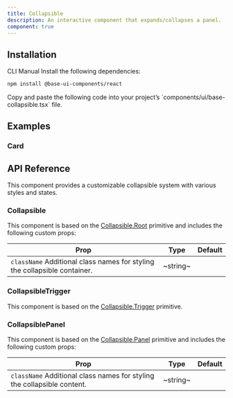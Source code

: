 ```yaml
---
title: Collapsible
description: An interactive component that expands/collapses a panel.
component: true
---
```


<ExamplePreview path="base-collapsible/default" />

## Installation

<Tabs defaultValue="cli">

<TabsList>
  <TabsTrigger value="cli">CLI</TabsTrigger>
  <TabsTrigger value="manual">Manual</TabsTrigger>
</TabsList>

<TabsContent value="cli">
  <CliCommands name="base-collapsible" />
</TabsContent>

<TabsContent value="manual">    
<Steps>

<Step>
Install the following dependencies:

```bash
npm install @base-ui-components/react
```

</Step>

<Step>
Copy and paste the following code into your project’s `components/ui/base-collapsible.tsx` file.

<ComponentPreview name="base-collapsible" />

</Step>

</Steps>

</TabsContent>

</Tabs>

## Examples

### Card

<ExamplePreview path="base-collapsible/card" />

## API Reference

This component provides a customizable collapsible system with various styles and states.

### Collapsible

This component is based on the [Collapsible.Root](https://www.radix-ui.com/primitives/docs/components/collapsible#root) primitive and includes the following custom props:

| **Prop**                                                                                             | **Type** | **Default** |
| ---------------------------------------------------------------------------------------------------- | -------- | ----------- |
| `className` <PopoverInfo>Additional class names for styling the collapsible container.</PopoverInfo> | ~string~ | <Na/>       |

### CollapsibleTrigger

This component is based on the [Collapsible.Trigger](https://www.radix-ui.com/primitives/docs/components/collapsible#trigger) primitive.

### CollapsiblePanel

This component is based on the [Collapsible.Panel](https://www.radix-ui.com/primitives/docs/components/collapsible#panel) primitive and includes the following custom props:

| **Prop**                                                                                           | **Type** | **Default** |
| -------------------------------------------------------------------------------------------------- | -------- | ----------- |
| `className` <PopoverInfo>Additional class names for styling the collapsible content.</PopoverInfo> | ~string~ | <Na/>       |

